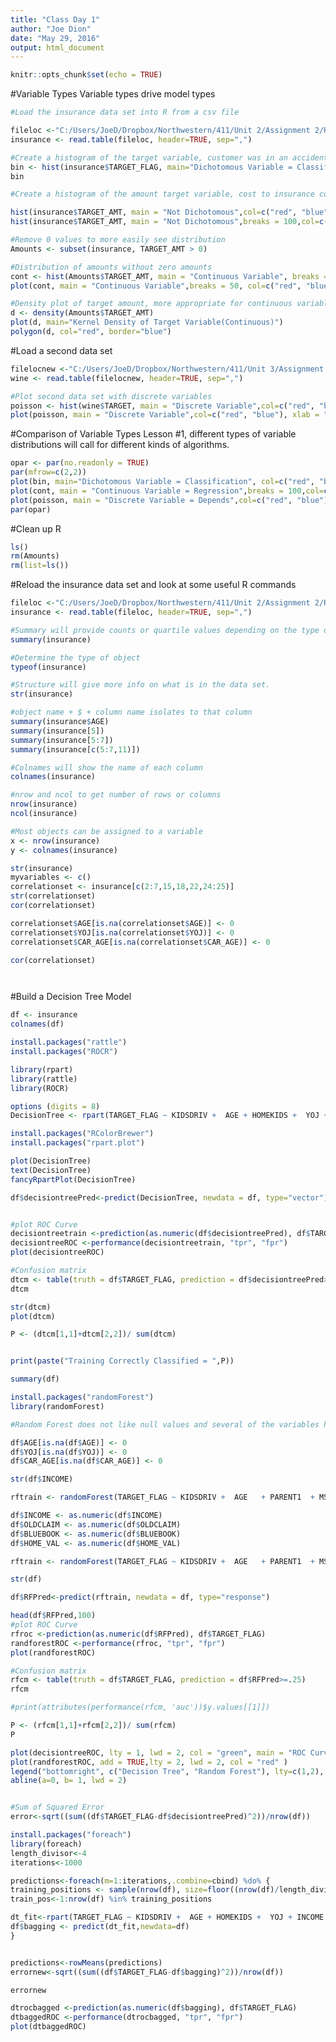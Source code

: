 ```yaml
---
title: "Class Day 1"
author: "Joe Dion"
date: "May 29, 2016"
output: html_document
---
```


```r
knitr::opts_chunk$set(echo = TRUE)

```

#Variable Types
Variable types drive model types

```r
#Load the insurance data set into R from a csv file

fileloc <-"C:/Users/JoeD/Dropbox/Northwestern/411/Unit 2/Assignment 2/R Model/InsuranceCSVFile.csv"
insurance <- read.table(fileloc, header=TRUE, sep=",")

#Create a histogram of the target variable, customer was in an accident
bin <- hist(insurance$TARGET_FLAG, main="Dichotomous Variable = Classification", col=c("red", "blue"), xlab = "Customers in Accidents (0=No/1=Yes)")
bin

#Create a histogram of the amount target variable, cost to insurance company for customers in an #accident

hist(insurance$TARGET_AMT, main = "Not Dichotomous",col=c("red", "blue", "green"))
hist(insurance$TARGET_AMT, main = "Not Dichotomous",breaks = 100,col=c("red", "blue", "green", "yellow", "orange"))

#Remove 0 values to more easily see distribution
Amounts <- subset(insurance, TARGET_AMT > 0)

#Distribution of amounts without zero amounts
cont <- hist(Amounts$TARGET_AMT, main = "Continuous Variable", breaks = 50, col=c("red", "blue", "green", "yellow", "orange"), xlab = "Dollar Losses")
plot(cont, main = "Continuous Variable",breaks = 50, col=c("red", "blue", "green", "yellow", "orange"), xlab = "Dollar Losses" )

#Density plot of target amount, more appropriate for continuous variables
d <- density(Amounts$TARGET_AMT)
plot(d, main="Kernel Density of Target Variable(Continuous)")
polygon(d, col="red", border="blue")


```

#Load a second data set


```r

filelocnew <-"C:/Users/JoeD/Dropbox/Northwestern/411/Unit 3/Assignment 3/R files/WINE.csv"
wine <- read.table(filelocnew, header=TRUE, sep=",")

#Plot second data set with discrete variables
poisson <- hist(wine$TARGET, main = "Discrete Variable",col=c("red", "blue"), xlab = "Number of Cases Sold")
plot(poisson, main = "Discrete Variable",col=c("red", "blue"), xlab = "Number of Cases Sold" )

```

#Comparison of Variable Types
Lesson #1, different types of variable distributions will call for different kinds of algorithms.  

```r
opar <- par(no.readonly = TRUE)
par(mfrow=c(2,2))
plot(bin, main="Dichotomous Variable = Classification", col=c("red", "blue"), xlab = "Customers in Accidents (0=No/1=Yes)")
plot(cont, main = "Continuous Variable = Regression",breaks = 100,col=c("red", "blue", "green", "yellow", "orange"), xlab = "Dollar Losses" )
plot(poisson, main = "Discrete Variable = Depends",col=c("red", "blue"), xlab = "Number of Cases Sold" )
par(opar)

```

#Clean up R

```r

ls()
rm(Amounts)
rm(list=ls())


```

#Reload the insurance data set and look at some useful R commands

```r
fileloc <-"C:/Users/JoeD/Dropbox/Northwestern/411/Unit 2/Assignment 2/R Model/InsuranceCSVFile.csv"
insurance <- read.table(fileloc, header=TRUE, sep=",")

#Summary will provide counts or quartile values depending on the type of variables 
summary(insurance)

#Determine the type of object
typeof(insurance)

#Structure will give more info on what is in the data set. 
str(insurance)

#object name + $ + column name isolates to that column
summary(insurance$AGE)
summary(insurance[5])
summary(insurance[5:7])
summary(insurance[c(5:7,11)])

#Colnames will show the name of each column
colnames(insurance)

#nrow and ncol to get number of rows or columns
nrow(insurance)
ncol(insurance)

#Most objects can be assigned to a variable
x <- nrow(insurance)
y <- colnames(insurance)


```


```r

str(insurance)
myvariables <- c()
correlationset <- insurance[c(2:7,15,18,22,24:25)]
str(correlationset)
cor(correlationset)

correlationset$AGE[is.na(correlationset$AGE)] <- 0
correlationset$YOJ[is.na(correlationset$YOJ)] <- 0
correlationset$CAR_AGE[is.na(correlationset$CAR_AGE)] <- 0

cor(correlationset)




```





#Build a Decision Tree Model



```r

df <- insurance
colnames(df)

install.packages("rattle")
install.packages("ROCR")

library(rpart)
library(rattle)
library(ROCR)

options (digits = 8)
DecisionTree <- rpart(TARGET_FLAG ~ KIDSDRIV +  AGE + HOMEKIDS +  YOJ + INCOME + PARENT1 + HOME_VAL + MSTATUS + SEX + EDUCATION + JOB + TRAVTIME + CAR_USE + BLUEBOOK + TIF + CAR_TYPE + RED_CAR + OLDCLAIM + CLM_FREQ + REVOKED + MVR_PTS + CAR_AGE + URBANICITY ,  data = df)

install.packages("RColorBrewer")
install.packages("rpart.plot")

plot(DecisionTree)
text(DecisionTree)
fancyRpartPlot(DecisionTree)

df$decisiontreePred<-predict(DecisionTree, newdata = df, type="vector")


#plot ROC Curve
decisiontreetrain <-prediction(as.numeric(df$decisiontreePred), df$TARGET_FLAG)
decisiontreeROC <-performance(decisiontreetrain, "tpr", "fpr")
plot(decisiontreeROC)

#Confusion matrix
dtcm <- table(truth = df$TARGET_FLAG, prediction = df$decisiontreePred>=.75)
dtcm

str(dtcm)
plot(dtcm)

P <- (dtcm[1,1]+dtcm[2,2])/ sum(dtcm)


print(paste("Training Correctly Classified = ",P))


```


```r

summary(df)

install.packages("randomForest")
library(randomForest)

#Random Forest does not like null values and several of the variables have null values. For now we'll just replace those with 0s, we will look at more sophisticated and more appropriate ways to deal with null values later

df$AGE[is.na(df$AGE)] <- 0
df$YOJ[is.na(df$YOJ)] <- 0
df$CAR_AGE[is.na(df$CAR_AGE)] <- 0

str(df$INCOME)

rftrain <- randomForest(TARGET_FLAG ~ KIDSDRIV +  AGE   + PARENT1  + MSTATUS + SEX + EDUCATION + JOB + TRAVTIME + CAR_USE  + TIF + CAR_TYPE + RED_CAR + CLM_FREQ + REVOKED + MVR_PTS + CAR_AGE + URBANICITY + INCOME  + OLDCLAIM + BLUEBOOK + HOME_VAL  , data = df, importance = TRUE)

df$INCOME <- as.numeric(df$INCOME) 
df$OLDCLAIM <- as.numeric(df$OLDCLAIM)
df$BLUEBOOK <- as.numeric(df$BLUEBOOK)
df$HOME_VAL <- as.numeric(df$HOME_VAL)

rftrain <- randomForest(TARGET_FLAG ~ KIDSDRIV +  AGE   + PARENT1  + MSTATUS + SEX + EDUCATION + JOB + TRAVTIME + CAR_USE  + TIF + CAR_TYPE + RED_CAR + CLM_FREQ + REVOKED + MVR_PTS + CAR_AGE + URBANICITY + INCOME  + OLDCLAIM + BLUEBOOK + HOME_VAL  , data = df, importance = TRUE)

str(df)

df$RFPred<-predict(rftrain, newdata = df, type="response")

head(df$RFPred,100)
#plot ROC Curve
rfroc <-prediction(as.numeric(df$RFPred), df$TARGET_FLAG)
randforestROC <-performance(rfroc, "tpr", "fpr")
plot(randforestROC)

#Confusion matrix
rfcm <- table(truth = df$TARGET_FLAG, prediction = df$RFPred>=.25)
rfcm

#print(attributes(performance(rfcm, 'auc'))$y.values[[1]])

P <- (rfcm[1,1]+rfcm[2,2])/ sum(rfcm)
P


```

```r

plot(decisiontreeROC, lty = 1, lwd = 2, col = "green", main = "ROC Curve for Decision Tree & Random Forest")
plot(randforestROC, add = TRUE,lty = 2, lwd = 2, col = "red" )
legend("bottomright", c("Decision Tree", "Random Forest"), lty=c(1,2), lwd = 2, col = c("green", "red"))
abline(a=0, b= 1, lwd = 2)



```


```r

#Sum of Squared Error
error<-sqrt((sum((df$TARGET_FLAG-df$decisiontreePred)^2))/nrow(df))

install.packages("foreach")
library(foreach)  
length_divisor<-4  
iterations<-1000  

predictions<-foreach(m=1:iterations,.combine=cbind) %do% {  
training_positions <- sample(nrow(df), size=floor((nrow(df)/length_divisor)))  
train_pos<-1:nrow(df) %in% training_positions 

dt_fit<-rpart(TARGET_FLAG ~ KIDSDRIV +  AGE + HOMEKIDS +  YOJ + INCOME + PARENT1 + HOME_VAL + MSTATUS + SEX + EDUCATION + JOB + TRAVTIME + CAR_USE + BLUEBOOK + TIF + CAR_TYPE + RED_CAR + OLDCLAIM + CLM_FREQ + REVOKED + MVR_PTS + CAR_AGE + URBANICITY,  data=df[train_pos,])  
df$bagging <- predict(dt_fit,newdata=df)  
}  


predictions<-rowMeans(predictions)  
errornew<-sqrt((sum((df$TARGET_FLAG-df$bagging)^2))/nrow(df)) 

errornew

dtrocbagged <-prediction(as.numeric(df$bagging), df$TARGET_FLAG)
dtbaggedROC <-performance(dtrocbagged, "tpr", "fpr")
plot(dtbaggedROC)






```
